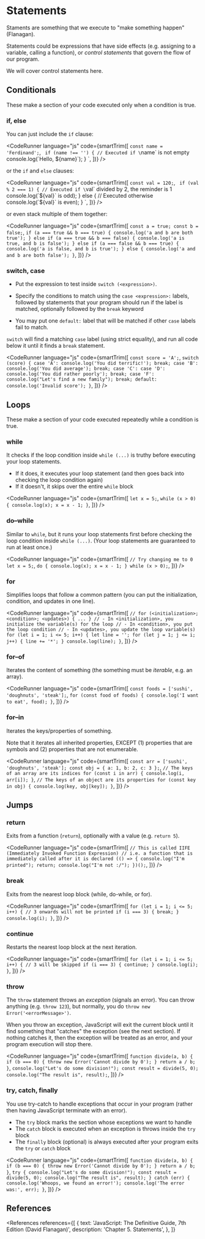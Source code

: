 
# Statements

Staments are something that we execute to "make something happen" (Flanagan).

Statements could be expressions that have side effects (e.g. assigning to a variable, calling a function), or _control statements_ that govern the flow of our program.

We will cover control statements here.

## Conditionals

These make a section of your code executed only when a condition is true.

### if, else

You can just include the `if` clause:

<CodeRunner
  language="js"
  code={smartTrim([
    `
      const name = 'Ferdinand';
    `,
    `
      if (name !== '') {
        // Executed if \`name\` is not empty
        console.log(\`Hello, \${name}\`);
      }
    `,
  ])}
/>

or the `if` and `else` clauses:

<CodeRunner
  language="js"
  code={smartTrim([
    `
      const val = 120;
    `,
    `
      if (val % 2 === 1) {
        // Executed if \`val\` divided by 2, the reminder is 1
        console.log(\`\${val}\` is odd);
      } else {
        // Executed otherwise
        console.log(\`\${val}\` is even);
      }
    `,
  ])}
/>

or even stack multiple of them together:

<CodeRunner
  language="js"
  code={smartTrim([
    `
      const a = true;
      const b = false;
    `,
    `
      if (a === true && b === true) {
        console.log('a and b are both true');
      } else if (a === true && b === false) {
        console.log('a is true, and b is false');
      } else if (a === false && b === true) {
        console.log('a is false, and b is true');
      } else {
        console.log('a and and b are both false');
      }
    `,
  ])}
/>

### switch, case

- Put the expression to test inside `switch (<expression>)`.

- Specify the conditions to match using the `case <expression>:` labels, followed by statements that your program should run if the label is matched, optionally followed by the `break` keyword

- You may put one `default:` label that will be matched if other `case` labels fail to match.

`switch` will find a matching `case` label (using strict equality), and run all code below it until it finds a `break` statement.

<CodeRunner
  language="js"
  code={smartTrim([
    `
      const score = 'A';
    `,
    `
      switch (score) {
        case 'A':
          console.log('You did terrific!');
          break;
        case 'B':
          console.log('You did average');
          break;
        case 'C':
        case 'D':
          console.log('You did rather poorly');
          break;
        case 'F':
          console.log("Let's find a new family");
          break;
        default: 
          console.log('Invalid score');
      }
    `,
  ])}
/>

## Loops

These make a section of your code executed repeatedly while a condition is true.

### while

It checks if the loop condition inside `while (...)` is truthy before executing your loop statements.

- If it does, it executes your loop statement (and then goes back into checking the loop condition again)
- If it doesn't, it skips over the entire `while` block

<CodeRunner
  language="js"
  code={smartTrim([
    `
      let x = 5;
    `,
    `
      while (x > 0) {
        console.log(x);
        x = x - 1;
      }
    `,
  ])}
/>

### do&ndash;while

Similar to `while`, but it runs your loop statements first before checking the loop condition inside `while (...)`. (Your loop statements are guaranteed to run at least once.)

<CodeRunner
  language="js"
  code={smartTrim([
    `
      // Try changing me to 0
      let x = 5;
    `,
    `
      do {
        console.log(x);
        x = x - 1;
      } while (x > 0);
    `,
  ])}
/>

### for

Simplifies loops that follow a common pattern (you can put the initialization, condition, and updates in one line).

<CodeRunner
  language="js"
  code={smartTrim([
    `
      // for (<initialization>; <condition>; <updates>) { ... }
      // - In <initialization>, you initialize the variable(s) for the loop
      // - In <condition>, you put the loop condition
      // - In <updates>, you update the loop variable(s)
      for (let i = 1; i <= 5; i++) {
        let line = '';
        for (let j = 1; j <= i; j++) {
          line += '*';
        }
        console.log(line);
      }
    `,
  ])}
/>

### for&ndash;of

Iterates the content of something (the something must be _iterable_, e.g. an array).

<CodeRunner
  language="js"
  code={smartTrim([
    `
      const foods = ['sushi', 'doughnuts', 'steak'];
    `,
    `
      for (const food of foods) {
        console.log('I want to eat', food);
      }
    `,
  ])}
/>

### for&ndash;in

Iterates the keys/properties of something.

Note that it iterates all inherited properties, EXCEPT (1) properties that are symbols and (2) properties that are not enumerable.

<CodeRunner
  language="js"
  code={smartTrim([
    `
      const arr = ['sushi', 'doughnuts', 'steak'];
      const obj = { a: 1, b: 2, c: 3 };
    `,
    `
      // The keys of an array are its indices
      for (const i in arr) {
        console.log(i, arr[i]);
      }
    `,
    `
      // The keys of an object are its properties
      for (const key in obj) {
        console.log(key, obj[key]);
      }
    `,
  ])}
/>

## Jumps

### return

Exits from a function (`return`), optionally with a value (e.g. `return 5`).

<CodeRunner
  language="js"
  code={smartTrim([
    `
      // This is called IIFE (Immediately Invoked Function Expression)
      // i.e. a function that is immediately called after it is declared
      (() => {
        console.log("I'm printed");
        return;
        console.log("I'm not :/");
      })();
    `,
  ])}
/>

### break

Exits from the nearest loop block (while, do-while, or for).

<CodeRunner
  language="js"
  code={smartTrim([
    `
      for (let i = 1; i <= 5; i++) {
        // 3 onwards will not be printed
        if (i === 3) {
          break;
        }
        console.log(i);
      }
    `,
  ])}
/>

### continue

Restarts the nearest loop block at the next iteration.

<CodeRunner
  language="js"
  code={smartTrim([
    `
      for (let i = 1; i <= 5; i++) {
        // 3 will be skipped
        if (i === 3) {
          continue;
        }
        console.log(i);
      }
    `,
  ])}
/>

### throw

The `throw` statement throws an _exception_ (signals an error). You can throw anything (e.g. `throw 123`), but normally, you do `throw new Error('<errorMessage>')`.

When you throw an exception, JavaScript will exit the current block until it find something that "catches" the exception (see the next section). If nothing catches it, then the exception will be treated as an error, and your program execution will stop there.

<CodeRunner
  language="js"
  code={smartTrim([
    `
      function divide(a, b) {
        if (b === 0) {
          throw new Error('Cannot divide by 0');
        }
        return a / b;
      }
    `,
    `
      console.log("Let's do some division!");
      const result = divide(5, 0);
      console.log("The result is", result);
    `,
  ])}
/>

### try, catch, finally

You use try-catch to handle exceptions that occur in your program (rather then having JavaScript terminate with an error).

- The `try` block marks the section whose exceptions we want to handle
- The `catch` block is executed when an exception is throws inside the `try` block
- The `finally` block (optional) is always executed after your program exits the `try` or `catch` block

<CodeRunner
  language="js"
  code={smartTrim([
    `
      function divide(a, b) {
        if (b === 0) {
          throw new Error('Cannot divide by 0');
        }
        return a / b;
      }
    `,
    `
      try {
        console.log("Let's do some division!");
        const result = divide(5, 0);
        console.log("The result is", result);
      } catch (err) {
        console.log('Whoops, we found an error!');
        console.log('The error was:', err);
      }
    `,
  ])}
/>

## References

<References
  references={[
    {
      text: 'JavaScript: The Definitive Guide, 7th Edition (David Flanagan)',
      description: 'Chapter 5. Statements',
    },
  ]}
></References>

